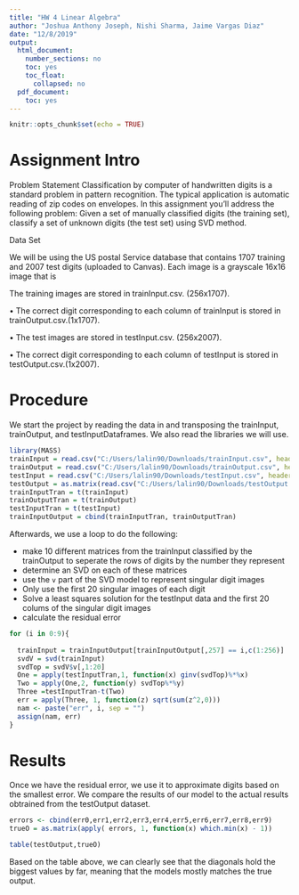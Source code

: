 ---
title: "HW 4 Linear Algebra"
author: "Joshua Anthony Joseph, Nishi Sharma, Jaime Vargas Diaz"
date: "12/8/2019"
output:
  html_document:
    number_sections: no
    toc: yes
    toc_float:
      collapsed: no
  pdf_document:
    toc: yes
---

```{r setup, include=FALSE}
knitr::opts_chunk$set(echo = TRUE)
```

# Assignment Intro


Problem	Statement
Classification by computer of	handwritten	digits	is	a	standard	problem	in	pattern recognition.	The	typical	application	is	automatic	reading	of	zip	codes	on	envelopes.	In	this	assignment you’ll	address	the	following	problem:	Given	a	set	of	manually	classified	digits	(the	training	set),	classify	a	set	of	unknown	digits	(the	test set) using	SVD	method.

Data Set

We	will	be	using	the	US	postal	Service	database	that	contains	1707 training and	2007 test	digits	(uploaded	to	Canvas). Each	image	is	a	grayscale	16x16	image	that	is	

The	training images	are	stored	in	trainInput.csv. (256x1707).	

• The	correct	digit	corresponding	to	each	column	of	trainInput is	stored	in	trainOutput.csv.(1x1707).

• The	test	images	are	stored	in	testInput.csv. (256x2007).

• The	correct	digit	corresponding	to	each	column	of	testInput is	stored	in testOutput.csv.(1x2007).


# Procedure

We start the project by reading the data in and transposing the trainInput, trainOutput, and testInputDataframes. We also read the libraries we will use.

```{r, echo=TRUE}
library(MASS)
trainInput = read.csv("C:/Users/lalin90/Downloads/trainInput.csv", header= FALSE)
trainOutput = read.csv("C:/Users/lalin90/Downloads/trainOutput.csv", header = FALSE)
testInput = read.csv("C:/Users/lalin90/Downloads/testInput.csv", header = FALSE)
testOutput = as.matrix(read.csv("C:/Users/lalin90/Downloads/testOutput.csv", header = FALSE))
trainInputTran = t(trainInput)
trainOutputTran = t(trainOutput)
testInputTran = t(testInput)
trainInputOutput = cbind(trainInputTran, trainOutputTran)

```

Afterwards, we use a loop to do the following:

- make 10 different matrices from the trainInput classified by the trainOutput to seperate the rows of digits by the number they represent
- determine an SVD on each of these matrices
- use the `v` part of the SVD model to represent singular digit images
- Only use the first 20 singular images of each digit
- Solve a least squares solution for the testInput data and the first 20 colums of the singular digit images
- calculate the residual error


```{r, echo=TRUE}
for (i in 0:9){
  
  trainInput = trainInputOutput[trainInputOutput[,257] == i,c(1:256)]
  svdV = svd(trainInput)
  svdTop = svdV$v[,1:20]
  One = apply(testInputTran,1, function(x) ginv(svdTop)%*%x)
  Two = apply(One,2, function(y) svdTop%*%y)
  Three =testInputTran-t(Two)
  err = apply(Three, 1, function(z) sqrt(sum(z^2,0)))
  nam <- paste("err", i, sep = "")
  assign(nam, err)
}

```

# Results

Once we have the residual error, we use it to approximate digits based on the smallest error. We compare the results of our model to the actual results obtrained from the testOutput dataset.

```{r}
errors <- cbind(err0,err1,err2,err3,err4,err5,err6,err7,err8,err9)
trueO = as.matrix(apply( errors, 1, function(x) which.min(x) - 1))

table(testOutput,trueO)
```

Based on the table above, we can clearly see that the diagonals hold the biggest values by far, meaning that the models mostly matches the true output.


























